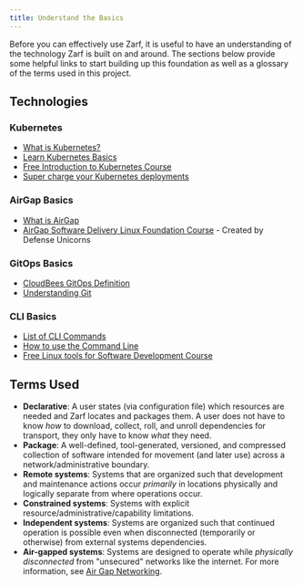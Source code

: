 ```yaml
---
title: Understand the Basics
---
```


Before you can effectively use Zarf, it is useful to have an understanding of the technology Zarf is built on and around. The sections below provide some helpful links to start building up this foundation as well as a glossary of the terms used in this project.

## Technologies

### Kubernetes

- [What is Kubernetes?](https://www.ibm.com/cloud/learn/kubernetes)
- [Learn Kubernetes Basics](https://kubernetes.io/docs/tutorials/kubernetes-basics/)
- [Free Introduction to Kubernetes Course](https://www.edx.org/course/introduction-to-kubernetes)
- [Super charge your Kubernetes deployments](https://www.youtube.com/watch?v=N6UCKF7JD7k)

### AirGap Basics

- [What is AirGap](https://ibm.github.io/kubernetes-networking/vpc/airgap/)
- [AirGap Software Delivery Linux Foundation Course](https://training.linuxfoundation.org/training/modern-air-gap-software-delivery-lfs281/) - Created by Defense Unicorns

### GitOps Basics

- [CloudBees GitOps Definition](https://www.cloudbees.com/gitops/what-is-gitops)
- [Understanding Git](https://hackernoon.com/understanding-git-fcffd87c15a3)

### CLI Basics

- [List of CLI Commands](https://www.codecademy.com/article/command-line-commands)
- [How to use the Command Line](https://training.linuxfoundation.org/training/linux-tools-for-software-development-lfd108x/)
- [Free Linux tools for Software Development Course](https://training.linuxfoundation.org/training/linux-tools-for-software-development-lfd108x/)

## Terms Used

- **Declarative**:  A user states (via configuration file) which resources are needed and Zarf locates and packages them. A user does not have to know _how_ to download, collect, roll, and unroll dependencies for transport, they only have to know _what_ they need.
- **Package**:  A well-defined, tool-generated, versioned, and compressed collection of software intended for movement (and later use) across a network/administrative boundary.
- **Remote systems**:  Systems that are organized such that development and maintenance actions occur _primarily_ in locations physically and logically separate from where operations occur.
- **Constrained systems**:  Systems with explicit resource/administrative/capability limitations.
- **Independent systems**:  Systems are organized such that continued operation is possible even when disconnected (temporarily or otherwise) from external systems dependencies.
- **Air-gapped systems**:  Systems are designed to operate while _physically disconnected_ from "unsecured" networks like the internet. For more information, see [Air Gap Networking](<https://en.wikipedia.org/wiki/Air_gap_(networking)>).
